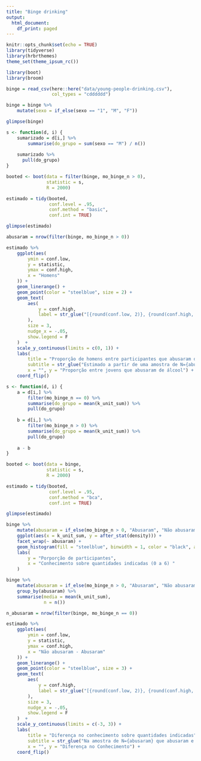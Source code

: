 ```yaml
---
title: "Binge drinking"
output:
  html_document:
    df_print: paged
---
```


```r
knitr::opts_chunk$set(echo = TRUE)
library(tidyverse)
library(hrbrthemes)
theme_set(theme_ipsum_rc())

library(boot)
library(broom)
```

```r
binge = read_csv(here::here("data/young-people-drinking.csv"), 
                 col_types = "cdddddd")

binge = binge %>% 
    mutate(sexo = if_else(sexo == "1", "M", "F"))

glimpse(binge)
```


```r
s <- function(d, i) {
    sumarizado = d[i,] %>% 
        summarise(do_grupo = sum(sexo == "M") / n())
    
    sumarizado %>% 
      pull(do_grupo)
}

booted <- boot(data = filter(binge, mo_binge_n > 0), 
               statistic = s, 
               R = 2000)

estimado = tidy(booted, 
                conf.level = .95,
                conf.method = "basic",
                conf.int = TRUE)

glimpse(estimado)
```


```r
abusaram = nrow(filter(binge, mo_binge_n > 0))

estimado %>% 
    ggplot(aes(
        ymin = conf.low,
        y = statistic,
        ymax = conf.high,
        x = "Homens"
    )) +
    geom_linerange() +
    geom_point(color = "steelblue", size = 2) +
    geom_text(
        aes(
            y = conf.high,
            label = str_glue("[{round(conf.low, 2)}, {round(conf.high, 2)}]")
        ),
        size = 3,
        nudge_x = -.05,
        show.legend = F
    )  +
    scale_y_continuous(limits = c(0, 1)) +
    labs(
        title = "Proporção de homens entre participantes que abusaram de álcool",
        subtitle = str_glue("Estimado a partir de uma amostra de N={abusaram}"),
        x = "", y = "Proporção entre jovens que abusaram de álcool") +
    coord_flip()
```


```r
s <- function(d, i) {
    a = d[i,] %>% 
        filter(mo_binge_n == 0) %>% 
        summarise(do_grupo = mean(k_unit_sum)) %>% 
        pull(do_grupo)
    
    b = d[i,] %>% 
        filter(mo_binge_n > 0) %>% 
        summarise(do_grupo = mean(k_unit_sum)) %>% 
        pull(do_grupo)
    
    a - b
}

booted <- boot(data = binge, 
               statistic = s, 
               R = 2000)

estimado = tidy(booted, 
                conf.level = .95,
                conf.method = "bca",
                conf.int = TRUE)

glimpse(estimado)
```

```r
binge %>% 
    mutate(abusaram = if_else(mo_binge_n > 0, "Abusaram", "Não abusaram")) %>% 
    ggplot(aes(x = k_unit_sum, y = after_stat(density))) + 
    facet_wrap(~ abusaram) + 
    geom_histogram(fill = "steelblue", binwidth = 1, color = "black", alpha = .5) + 
    labs(
        y = "Porporção de participantes", 
        x = "Conhecimento sobre quantidades indicadas (0 a 6) "
    )
```

```r
binge %>% 
    mutate(abusaram = if_else(mo_binge_n > 0, "Abusaram", "Não abusaram")) %>% 
    group_by(abusaram) %>% 
    summarise(media = mean(k_unit_sum), 
              n = n())
```


```r
n_abusaram = nrow(filter(binge, mo_binge_n == 0))

estimado %>% 
    ggplot(aes(
        ymin = conf.low,
        y = statistic,
        ymax = conf.high,
        x = "Não abusaram - Abusaram"
    )) +
    geom_linerange() +
    geom_point(color = "steelblue", size = 3) +
    geom_text(
        aes(
            y = conf.high,
            label = str_glue("[{round(conf.low, 2)}, {round(conf.high, 2)}]")
        ),
        size = 3,
        nudge_x = -.05,
        show.legend = F
    )  +
    scale_y_continuous(limits = c(-3, 3)) +
    labs(
        title = "Diferença no conhecimento sobre quantidades indicadas",
        subtitle = str_glue("Na amostra de N={abusaram} que abusaram e N={n_abusaram} que não"),
        x = "", y = "Diferença no Conhecimento") +
    coord_flip()
```



